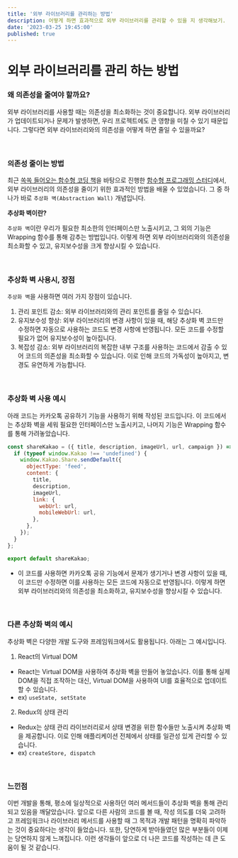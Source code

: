 ```yaml
---
title: '외부 라이브러리를 관리하는 방법'
description: 어떻게 하면 효과적으로 외부 라이브러리를 관리할 수 있을 지 생각해보기.
date: '2023-03-25 19:45:00'
published: true
---
```


# 외부 라이브러리를 관리 하는 방법

### 왜 의존성을 줄여야 할까요?

외부 라이브러리를 사용할 때는 의존성을 최소화하는 것이 중요합니다. 외부 라이브러리가 업데이트되거나 문제가 발생하면, 우리 프로젝트에도 큰 영향을 미칠 수 있기 때문입니다. 그렇다면 외부 라이브러리와의 의존성을 어떻게 하면 줄일 수 있을까요?

<br />

### 의존성 줄이는 방법

최근 [쏙쏙 들어오는 함수형 코딩 책](http://www.yes24.com/Product/Goods/108748841)을 바탕으로 진행한 [함수형 프로그래밍 스터디](https://free-ko.github.io/study-js-functionalProgramming-1/)에서, 외부 라이브러리의 의존성을 줄이기 위한 효과적인 방법을 배울 수 있었습니다. 그 중 하나가 바로 `추상화 벽(Abstraction Wall)` 개념입니다.

**추상화 벽이란?**

`추상화 벽`이란 우리가 필요한 최소한의 인터페이스만 노출시키고, 그 외의 기능은 Wrapping 함수를 통해 감추는 방법입니다. 이렇게 하면 외부 라이브러리와의 의존성을 최소화할 수 있고, 유지보수성을 크게 향상시킬 수 있습니다.

<br />

### 추상화 벽 사용시, 장점

`추상화 벽`을 사용하면 여러 가지 장점이 있습니다.

1. 관리 포인트 감소: 외부 라이브러리와의 관리 포인트를 줄일 수 있습니다.
2. 유지보수성 향상: 외부 라이브러리의 변경 사항이 있을 때, 해당 추상화 벽 코드만 수정하면 자동으로 사용하는 코드도 변경 사항에 반영됩니다. 모든 코드를 수정할 필요가 없어 유지보수성이 높아집니다.
3. 복잡성 감소: 외부 라이브러리의 복잡한 내부 구조를 사용하는 코드에서 감출 수 있어 코드의 의존성을 최소화할 수 있습니다. 이로 인해 코드의 가독성이 높아지고, 변경도 유연하게 가능합니다.

<br />

### 추상화 벽 사용 예시

아래 코드는 카카오톡 공유하기 기능을 사용하기 위해 작성된 코드입니다.
이 코드에서는 추상화 벽을 세워 필요한 인터페이스만 노출시키고, 나머지 기능은 Wrapping 함수를 통해 가려놓았습니다.

```jsx
const shareKakao = ({ title, description, imageUrl, url, campaign }) => {
  if (typeof window.Kakao !== 'undefined') {
    window.Kakao.Share.sendDefault({
      objectType: 'feed',
      content: {
        title,
        description,
        imageUrl,
        link: {
          webUrl: url,
          mobileWebUrl: url,
        },
      },
    });
  }
};

export default shareKakao;
```

- 이 코드를 사용하면 카카오톡 공유 기능에서 문제가 생기거나 변경 사항이 있을 때, 이 코드만 수정하면 이를 사용하는 모든 코드에 자동으로 반영됩니다. 이렇게 하면 외부 라이브러리와의 의존성을 최소화하고, 유지보수성을 향상시킬 수 있습니다.

<br />

### 다른 추상화 벽의 예시

추상화 벽은 다양한 개발 도구와 프레임워크에서도 활용됩니다. 아래는 그 예시입니다.

1. React의 Virtual DOM

- React는 Virtual DOM을 사용하여 추상화 벽을 만들어 놓았습니다. 이를 통해 실제 DOM을 직접 조작하는 대신, Virtual DOM을 사용하여 UI를 효율적으로 업데이트할 수 있습니다.
- ex) `useState, setState`

2. Redux의 상태 관리

- Redux는 상태 관리 라이브러리로서 상태 변경을 위한 함수들만 노출시켜 추상화 벽을 제공합니다. 이로 인해 애플리케이션 전체에서 상태를 일관성 있게 관리할 수 있습니다.
- ex) `createStore, dispatch`

<br />

### 느낀점

이번 개발을 통해, 평소에 일상적으로 사용하던 여러 메서드들이 추상화 벽을 통해 관리되고 있음을 깨달았습니다. 앞으로 다른 사람의 코드를 볼 때, 작성 의도를 더욱 고려하고 프레임워크나 라이브러리 메서드를 사용할 때 그 목적과 개발 패턴을 명확히 파악하는 것이 중요하다는 생각이 들었습니다.
또한, 당연하게 받아들였던 많은 부분들이 이제는 당연하지 않게 느껴집니다. 이런 생각들이 앞으로 더 나은 코드를 작성하는 데 큰 도움이 될 것 같습니다.

